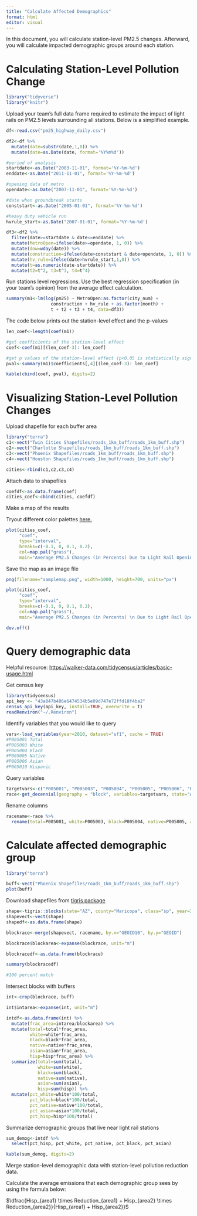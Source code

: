---
title: "Calculate Affected Demographics"
format: html
editor: visual
---

In this document, you will calculate station-level PM2.5 changes. Afterward, you will calculate impacted demographic groups around each station.

# Calculating Station-Level Pollution Change

```{r}
library("tidyverse")
library("knitr")
```

Upload your team's full data frame required to estimate the impact of light rails on PM2.5 levels surrounding all stations. Below is a simplified example.

```{r}
df<-read.csv("pm25_highway_daily.csv") 

df2<-df %>%
  mutate(date=substr(date,1,8)) %>%
  mutate(date=as.Date(date, format='%Y%m%d'))

#period of analysis
startdate<-as.Date("2003-11-01", format='%Y-%m-%d')
enddate<-as.Date("2011-11-01", format='%Y-%m-%d')

#opening data of metro
opendate<-as.Date("2007-11-01", format='%Y-%m-%d')

#date when groundbreak starts
conststart<-as.Date("2005-01-01", format='%Y-%m-%d')

#heavy duty vehicle run
hvrule_start<-as.Date("2007-01-01", format='%Y-%m-%d')

df3<-df2 %>%
  filter(date>=startdate & date<=enddate) %>%
  mutate(MetroOpen=ifelse(date>=opendate, 1, 0)) %>%
  mutate(dow=wday(date)) %>%
  mutate(construction=ifelse(date>conststart & date<opendate, 1, 0)) %>%
  mutate(hv_rule=ifelse(date>hvrule_start,1,0)) %>%
  mutate(t=as.numeric(date-startdate)) %>%
  mutate(t2=t^2, t3=t^3, t4=t^4)
```

Run stations level regressions. Use the best regression specification (in your team's opinion) from the average effect calculation.

```{r}
summary(m1<-lm(log(pm25) ~ MetroOpen:as.factor(city_num) +
                 construction + hv_rule + as.factor(month) + 
                 t + t2 + t3 + t4, data=df3))
```

The code below prints out the station-level effect and the p-values

```{r}
len_coef<-length(coef(m1))

#get coefficients of the station-level effect
coef<-coef(m1)[(len_coef-3): len_coef]

#get p values of the station-level effect (p<0.05 is statistically significant)
pval<-summary(m1)$coefficients[,4][(len_coef-3): len_coef]

kable(cbind(coef, pval), digits=2)
```

# Visualizing Station-Level Pollution Changes

Upload shapefile for each buffer area

```{r}
library("terra")
c1<-vect("Twin Cities Shapefiles/roads_1km_buff/roads_1km_buff.shp")
c2<-vect("Charlotte Shapefiles/roads_1km_buff/roads_1km_buff.shp")
c3<-vect("Phoenix Shapefiles/roads_1km_buff/roads_1km_buff.shp")
c4<-vect("Houston Shapefiles/roads_1km_buff/roads_1km_buff.shp")

cities<-rbind(c1,c2,c3,c4)
```

Attach data to shapefiles

```{r}
coefdf<-as.data.frame(coef)
cities_coef<-cbind(cities, coefdf)
```

Make a map of the results

Tryout different color palettes [here.](https://rdrr.io/cran/terra/man/mappal.html)

```{r}
plot(cities_coef, 
     "coef",
     type="interval",
     breaks=c(-0.1, 0, 0.1, 0.2),
     col=map.pal("grass"),
     main="Average PM2.5 Changes (in Percents) Due to Light Rail Openings")
```

Save the map as an image file

```{r}
png(filename="samplemap.png", width=1000, height=700, units="px")

plot(cities_coef, 
     "coef",
     type="interval",
     breaks=c(-0.1, 0, 0.1, 0.2),
     col=map.pal("grass"),
     main="Average PM2.5 Changes (in Percents) \n Due to Light Rail Openings")

dev.off()
```

# Query demographic data

Helpful resource: <https://walker-data.com/tidycensus/articles/basic-usage.html>

Get census key

```{r}
library(tidycensus)
api_key <- "43a847b486e6474534b5e09d747e72ffd18f4ba2"
census_api_key(api_key, install=TRUE, overwrite = T)
readRenviron("~/.Renviron")
```

Identify variables that you would like to query

```{r}
vars<-load_variables(year=2010, dataset="sf1", cache = TRUE)
#P005001 Total
#P005003 White
#P005004 Black
#P005005 Native
#P005006 Asian
#P005010 Hispanic
```

Query variables

```{r}
targetvars<-c("P005001", "P005003", "P005004", "P005005", "P005006", "P005010")
race<-get_decennial(geography = "block", variables=targetvars, state="AZ", county="Maricopa", output="wide")
```

Rename columns

```{r}
racename<-race %>%
  rename(total=P005001, white=P005003, black=P005004, native=P005005, asian=P005006, hisp=P005010)
```

# Calculate affected demographic group

```{r}
library("terra")
```

```{r}
buff<-vect("Phoenix Shapefiles/roads_1km_buff/roads_1km_buff.shp")
plot(buff)
```

Download shapefiles from [tigris package](https://github.com/walkerke/tigris)

```{r}
shape<-tigris::blocks(state="AZ", county="Maricopa", class="sp", year=2010)
shapevect<-vect(shape)
shapedf<-as.data.frame(shape)
```

```{r}
blockrace<-merge(shapevect, racename, by.x="GEOID10", by.y="GEOID")

blockrace$blockarea<-expanse(blockrace, unit="m")

blockracedf<-as.data.frame(blockrace)

summary(blockracedf)

#100 percent match
```

Intersect blocks with buffers

```{r}
int<-crop(blockrace, buff)

int$intarea<-expanse(int, unit="m")

intdf<-as.data.frame(int) %>%
  mutate(frac_area=intarea/blockarea) %>%
  mutate(total=total*frac_area, 
         white=white*frac_area, 
         black=black*frac_area, 
         native=native*frac_area, 
         asian=asian*frac_area, 
         hisp=hisp*frac_area) %>%
  summarize(total=sum(total), 
            white=sum(white), 
            black=sum(black), 
            native=sum(native), 
            asian=sum(asian), 
            hisp=sum(hisp)) %>%
  mutate(pct_white=white*100/total, 
         pct_black=black*100/total, 
         pct_native=native*100/total,
         pct_asian=asian*100/total,
         pct_hisp=hisp*100/total)
```

Summarize demographic groups that live near light rail stations

```{r}
sum_demog<-intdf %>%
  select(pct_hisp, pct_white, pct_native, pct_black, pct_asian)

kable(sum_demog, digits=2)
```

Merge station-level demographic data with station-level pollution reduction data.

Calculate the average emissions that each demographic group sees by using the formula below:

$\dfrac{Hisp_{area1} \times Reduction_{area1} + Hisp_{area2} \times Reduction_{area2}}{Hisp_{area1} + Hisp_{area2}}$
